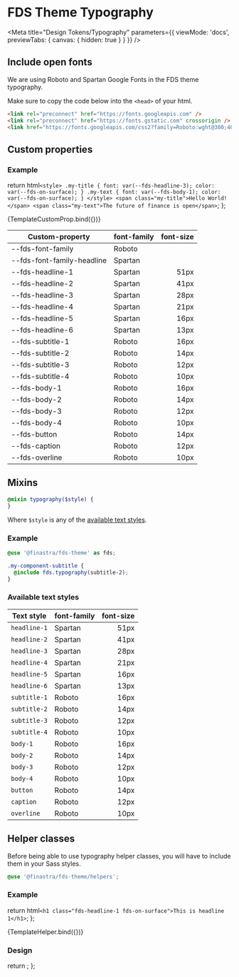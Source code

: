 
# FDS Theme Typography

<Meta
  title="Design Tokens/Typography"
  parameters={{
    viewMode: 'docs',
    previewTabs: {
      canvas: { hidden: true }
    }
  }}
/>

## Include open fonts

We are using Roboto and Spartan Google Fonts in the FDS theme typography.

Make sure to copy the code below into the `<head>` of your html.

```html
<link rel="preconnect" href="https://fonts.googleapis.com" />
<link rel="preconnect" href="https://fonts.gstatic.com" crossorigin />
<link href="https://fonts.googleapis.com/css2?family=Roboto:wght@300;400;500;700&family=Spartan:wght@800&display=swap" rel="stylesheet" />
```

## Custom properties

### Example

  return html`
    <style>
      .my-title {
        font: var(--fds-headline-3);
        color: var(--fds-on-surface);
      }
      .my-text {
        font: var(--fds-body-1);
        color: var(--fds-on-surface);
      }
    </style>
    <span class="my-title">Hello World!</span>
    <span class="my-text">The future of finance is open</span>
  `;
};

<Canvas>
  <Story name="Custom properties" args={{}}>
    {TemplateCustomProp.bind({})}
  </Story>
</Canvas>

| Custom-property              | font-family | font-size |
| ---------------------------- | ----------- | --------: |
| --fds-font-family            | Roboto      |           |
| --fds-font-family-headline   | Spartan     |           |
| --fds-headline-1             | Spartan     |      51px |
| --fds-headline-2             | Spartan     |      41px |
| --fds-headline-3             | Spartan     |      28px |
| --fds-headline-4             | Spartan     |      21px |
| --fds-headline-5             | Spartan     |      16px |
| --fds-headline-6             | Spartan     |      13px |
| --fds-subtitle-1             | Roboto      |      16px |
| --fds-subtitle-2             | Roboto      |      14px |
| --fds-subtitle-3             | Roboto      |      12px |
| --fds-subtitle-4             | Roboto      |      10px |
| --fds-body-1                 | Roboto      |      16px |
| --fds-body-2                 | Roboto      |      14px |
| --fds-body-3                 | Roboto      |      12px |
| --fds-body-4                 | Roboto      |      10px |
| --fds-button                 | Roboto      |      14px |
| --fds-caption                | Roboto      |      12px |
| --fds-overline               | Roboto      |      10px |

## Mixins

```scss
@mixin typography($style) {
}
```

Where `$style` is any of the [available text styles](#available-text-styles).

### Example

```scss
@use '@finastra/fds-theme' as fds;

.my-component-subtitle {
  @include fds.typography(subtitle-2);
}
```

### Available text styles

| Text style   | font-family | font-size |
| ------------ | ----------- | --------: |
| `headline-1` | Spartan     |      51px |
| `headline-2` | Spartan     |      41px |
| `headline-3` | Spartan     |      28px |
| `headline-4` | Spartan     |      21px |
| `headline-5` | Spartan     |      16px |
| `headline-6` | Spartan     |      13px |
| `subtitle-1` | Roboto      |      16px |
| `subtitle-2` | Roboto      |      14px |
| `subtitle-3` | Roboto      |      12px |
| `subtitle-4` | Roboto      |      10px |
| `body-1`     | Roboto      |      16px |
| `body-2`     | Roboto      |      14px |
| `body-3`     | Roboto      |      12px |
| `body-4`     | Roboto      |      10px |
| `button`     | Roboto      |      14px |
| `caption`    | Roboto      |      12px |
| `overline`   | Roboto      |      10px |

## Helper classes

Before being able to use typography helper classes, you will have to include them in your Sass styles.

```scss
@use '@finastra/fds-theme/helpers';
```

### Example

  return html` <h1 class="fds-headline-1 fds-on-surface">This is headline 1</h1> `;
};

<Canvas withSource="open">
  <Story name="Helper classes" args={{}}>
    {TemplateHelper.bind({})}
  </Story>
</Canvas>

### Design

<Figma url="https://www.figma.com/file/E1Mb1556RT3HbAUVu2Q0LV/Finastra-design-system?node-id=0%3A49" />

  return <SyntaxHighlighter />;
};
